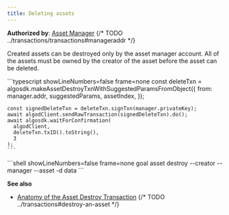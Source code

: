 ```yaml
---
title: Deleting assets
---
```



**Authorized by**: [Asset Manager](FUTURELINK)
{/* TODO ../transactions/transactions#manageraddr */}

Created assets can be destroyed only by the asset manager account. All of the assets must be owned by the creator of the asset before the asset can be deleted.

<Tabs syncKey='lang'>
  <TabItem label='Python' icon='seti:python'>
  	<RemoteCode
      src='https://raw.githubusercontent.com/algorandfoundation/devportal-code-examples/refs/heads/main/projects/python-examples/algokit_utils_py_examples/assets(ASA)/asset_delete.py'      
      snippet='ASSET_DESTROY_TRANSACTION'
      lang='py'
      title='Asset Delete Transaction'
      frame='none'
    />
  </TabItem>
  <TabItem label='JavaScript' icon='seti:typescript'>
    ```typescript showLineNumbers=false frame=none
    const deleteTxn = algosdk.makeAssetDestroyTxnWithSuggestedParamsFromObject({
	  from: manager.addr,
	  suggestedParams,
	  assetIndex,
	});
	
	const signedDeleteTxn = deleteTxn.signTxn(manager.privateKey);
	await algodClient.sendRawTransaction(signedDeleteTxn).do();
	await algosdk.waitForConfirmation(
	  algodClient,
	  deleteTxn.txID().toString(),
	  3
	);
    ```
  </TabItem>
  <TabItem label='Goal' icon='seti:laptop'>
    ```shell showLineNumbers=false frame=none
    goal asset destroy --creator <creator-address> --manager <asset-manager-address> --asset <asset-name> -d data 
    ```
  </TabItem>
</Tabs>

**See also**

- [Anatomy of the Asset Destroy Transaction](FUTURELINK)
  {/* TODO ../transactions#destroy-an-asset */}
